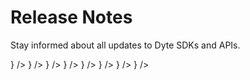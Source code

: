 # Release Notes


Stay informed about all updates to Dyte SDKs and APIs.

<CardSection id="web" title="Web SDKs" hasSubSections>
  <CardSection id="web-core" title="SDK" HeadingTag="h4">
    <Card title="Web Core" to="/" icon={<JSIcon />} />
    <Card title="React Web Core" to="/" icon={<ReactIcon />} />
  </CardSection>
  <CardSection id="web-ui-kit" title="UI Kit" HeadingTag="h4">
    <Card title="UI Kit" to="/" icon={<HTMLIcon />} />
    <Card
      title="React UI Kit"
      to="/"
      icon={<ReactIcon />}
    />
    <Card
      title="Angular UI Kit"
      to="/"
      icon={<AngularIcon />}
    />
  </CardSection>
</CardSection>

<CardSection id="mobile" title="Mobile SDKs" hasSubSections>
  <CardSection id="mobile-core" title="SDK" HeadingTag="h4">
    <Card title="Android" to="/" icon={<KotlinIcon />} />
    <Card title="iOS" to="/" icon={<SwiftIcon />} />
  </CardSection>
</CardSection>

<CardSection id="rest-api" title="REST API">
  <Card title="REST API" to="/" icon={<APIIcon />} />
</CardSection>
